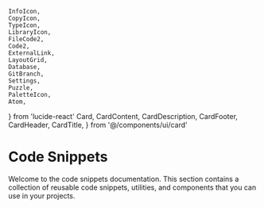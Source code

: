 	InfoIcon,
	CopyIcon,
	TypeIcon,
	LibraryIcon,
	FileCode2,
	Code2,
	ExternalLink,
	LayoutGrid,
	Database,
	GitBranch,
	Settings,
	Puzzle,
	PaletteIcon,
	Atom,
} from 'lucide-react'
	Card,
	CardContent,
	CardDescription,
	CardFooter,
	CardHeader,
	CardTitle,
} from '@/components/ui/card'

# Code Snippets

Welcome to the code snippets documentation. This section contains a collection of reusable code snippets, utilities, and components that you can use in your projects.
